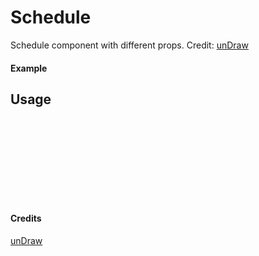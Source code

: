 
<Meta of={Schedule} title="unDraw/Schedule" />

# Schedule

Schedule component with different props.
Credit: [unDraw](https://undraw.co/illustrations)

#### Example

<Canvas of={Schedule.Primary} />

## Usage

```ts
import { Schedule } from "yadl-ui";

const Example = () => {
  return (
      <Schedule />
  );
};

export default Example;
```

#### Credits
[unDraw](https://undraw.co/illustrations)
